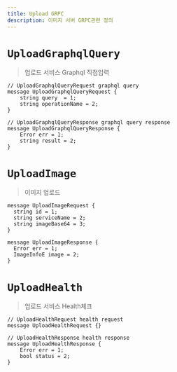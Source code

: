 ```yaml
---
title: Upload GRPC
description: 이미지 서버 GRPC관련 정의
---
```



# `UploadGraphqlQuery`
> 업로드 서비스 Graphql 직접입력 

```js:title=UploadGraphqlQueryRequest
// UploadGraphqlQueryRequest graphql query
message UploadGraphqlQueryRequest {
    string query  = 1;
    string operationName = 2;
}
```

```js:title=UploadGraphqlQueryResponse
// UploadGraphqlQueryResponse graphql query response
message UploadGraphqlQueryResponse {
    Error err = 1;
    string result = 2;
}
```

# `UploadImage`
> 이미지 업로드 


```js:title=UploadImageRequest
message UploadImageRequest {
  string id = 1;
  string serviceName = 2;
  string imageBase64 = 3;
}
```

```js:title=UploadImageResponse
message UploadImageResponse {
  Error err = 1;
  ImageInfoE image = 2;
}
```

# `UploadHealth`
> 업로드 서비스 Health체크 

```js:title=UploadHealthRequest
// UploadHealthRequest health request 
message UploadHealthRequest {}

```

```js:title=UploadHealthResponse
// UploadHealthResponse health response
message UploadHealthResponse {
    Error err = 1;
    bool status = 2;
}
```